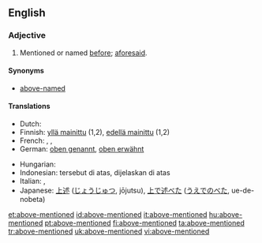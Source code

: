==English==

===Adjective===
{{en-adj|pos=[[above]]-[[mentioned]]|-}}

# Mentioned or named [[before]]; [[aforesaid]].

====Synonyms====
* [[above-named]]

====Translations====
{{trans-top|Mentioned or named before; aforesaid}}
* Dutch: {{t-|nl|bovenvermeld}}
* Finnish: [[yllä mainittu]] (1,2), [[edellä mainittu]] (1,2)
* French: {{t+|fr|susmentionné}},  {{t+|fr|précité|m}},  {{t|fr|susdit|m}}
* German: [[oben genannt]], [[oben erwähnt]]
{{trans-mid}}
* Hungarian: {{t|hu|fentemlített}}
* Indonesian: tersebut di atas, dijelaskan di atas
* Italian: {{t+|it|suddetto}},  {{t+|it|succitato}}
* Japanese: [[上述]] ([[じょうじゅつ]], jōjutsu), [[上で述べた]] ([[うえでのべた]], ue-de-nobeta)
{{trans-bottom}}

[[et:above-mentioned]]
[[id:above-mentioned]]
[[it:above-mentioned]]
[[hu:above-mentioned]]
[[pt:above-mentioned]]
[[fi:above-mentioned]]
[[ta:above-mentioned]]
[[tr:above-mentioned]]
[[uk:above-mentioned]]
[[vi:above-mentioned]]